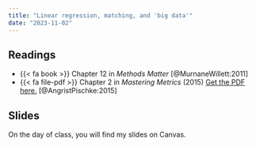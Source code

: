 ```yaml
---
title: "Linear regression, matching, and 'big data'"
date: "2023-11-02"
---
```


## Readings

- {{< fa book >}} Chapter 12 in *Methods Matter* [@MurnaneWillett:2011]
- {{< fa file-pdf >}} Chapter 2 in *Mastering Metrics* (2015) [Get the PDF here.](https://canvas.eee.uci.edu/files/23579000/) [@AngristPischke:2015] 

## Slides

On the day of class, you will find my slides on Canvas. 
